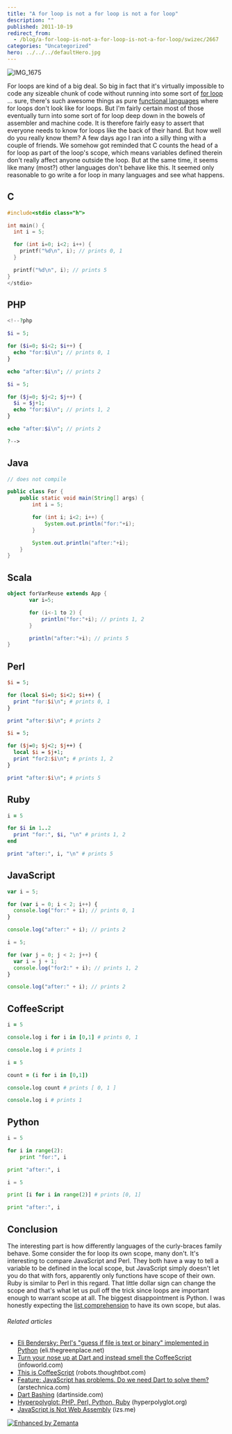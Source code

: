 ```yaml
---
title: "A for loop is not a for loop is not a for loop"
description: ""
published: 2011-10-19
redirect_from:
  - /blog/a-for-loop-is-not-a-for-loop-is-not-a-for-loop/swizec/2667
categories: "Uncategorized"
hero: ../../../defaultHero.jpg
---
```


![IMG_1675](http://swizec.com/blog/wp-content/uploads/2011/10/6260572607_be8dca7de4_m2.jpg "IMG_1675")

For loops are kind of a big deal. So big in fact that it's virtually impossible to code any sizeable chunk of code without running into some sort of [for loop](http://en.wikipedia.org/wiki/For_loop "For loop") ... sure, there's such awesome things as pure [functional languages](http://en.wikipedia.org/wiki/Functional_programming "Functional programming") where for loops don't look like for loops. But I'm fairly certain most of those eventually turn into some sort of for loop deep down in the bowels of assembler and machine code. It is therefore fairly easy to assert that everyone needs to know for loops like the back of their hand. But how well do you really know them? A few days ago I ran into a silly thing with a couple of friends. We somehow got reminded that C counts the head of a for loop as part of the loop's scope, which means variables defined therein don't really affect anyone outside the loop. But at the same time, it seems like many (most?) other languages don't behave like this. It seemed only reasonable to go write a for loop in many languages and see what happens.

<!--more-->

## C

```C
#include<stdio class="h">

int main() {
  int i = 5;

  for (int i=0; i<2; i++) {
    printf("%d\n", i); // prints 0, 1
  }

  printf("%d\n", i); // prints 5
}
</stdio>
```

## PHP

```php
<!--?php

$i = 5;

for ($i=0; $i<2; $i++) {
  echo "for:$i\n"; // prints 0, 1
}

echo "after:$i\n"; // prints 2

$i = 5;

for ($j=0; $j<2; $j++) {
  $i = $j+1;
  echo "for:$i\n"; // prints 1, 2
}

echo "after:$i\n"; // prints 2

?-->
```

## Java

```java
// does not compile

public class For {
    public static void main(String[] args) {
        int i = 5;

        for (int i; i<2; i++) {
            System.out.println("for:"+i);
        }

        System.out.println("after:"+i);
    }
}
```

## Scala

```scala
object forVarReuse extends App {
       var i=5;

       for (i<-1 to 2) {
           println("for:"+i); // prints 1, 2
       }

       println("after:"+i); // prints 5
}
```

## Perl

```perl
$i = 5;

for (local $i=0; $i<2; $i++) {
  print "for:$i\n"; # prints 0, 1
}

print "after:$i\n"; # prints 2

$i = 5;

for ($j=0; $j<2; $j++) {
  local $i = $j+1;
  print "for2:$i\n"; # prints 1, 2
}

print "after:$i\n"; # prints 5
```

## Ruby

```ruby
i = 5

for $i in 1..2
  print "for:", $i, "\n" # prints 1, 2
end

print "after:", i, "\n" # prints 5
```

## JavaScript

```javascript
var i = 5;

for (var i = 0; i < 2; i++) {
  console.log("for:" + i); // prints 0, 1
}

console.log("after:" + i); // prints 2

i = 5;

for (var j = 0; j < 2; j++) {
  var i = j + 1;
  console.log("for2:" + i); // prints 1, 2
}

console.log("after:" + i); // prints 2
```

## CoffeeScript

```coffeescript
i = 5

console.log i for i in [0,1] # prints 0, 1

console.log i # prints 1

i = 5

count = (i for i in [0,1])

console.log count # prints [ 0, 1 ]

console.log i # prints 1
```

## Python

```python
i = 5

for i in range(2):
    print "for:", i

print "after:", i

i = 5

print [i for i in range(2)] # prints [0, 1]

print "after:", i
```

## Conclusion

The interesting part is how differently languages of the curly-braces family behave. Some consider the for loop its own scope, many don't. It's interesting to compare JavaScript and Perl. They both have a way to tell a variable to be defined in the local scope, but JavaScript simply doesn't let you do that with fors, apparently only functions have scope of their own. Ruby is similar to Perl in this regard. That little dollar sign can change the scope and that's what let us pull off the trick since loops are important enough to warrant scope at all. The biggest disappointment is Python. I was honestly expecting the [list comprehension](http://en.wikipedia.org/wiki/List_comprehension "List comprehension") to have its own scope, but alas.

###### Related articles

- [Eli Bendersky: Perl's "guess if file is text or binary" implemented in Python](http://eli.thegreenplace.net/2011/10/19/perls-guess-if-file-is-text-or-binary-implemented-in-python/) (eli.thegreenplace.net)
- [Turn your nose up at Dart and instead smell the CoffeeScript](http://r.zemanta.com/?u=http%3A//www.infoworld.com/t/javascript/turn-your-nose-dart-and-instead-smell-the-coffeescript-176361&a=58844108&rid=eb2fce30-bdf3-42c1-b2c4-99be7c2b2888&e=592da843a0319c02f51fddfdf273c138) (infoworld.com)
- [This is CoffeeScript](http://robots.thoughtbot.com/post/9251081564/coffeescript-spartan-javascript) (robots.thoughtbot.com)
- [Feature: JavaScript has problems. Do we need Dart to solve them?](http://arstechnica.com/business/news/2011/10/javascript-has-problems-can-googles-dart-solve-them.ars) (arstechnica.com)
- [Dart Bashing](http://dartinside.com/2011/dart-bashing/) (dartinside.com)
- [Hyperpolyglot: PHP, Perl, Python, Ruby](http://hyperpolyglot.org/scripting) (hyperpolyglot.org)
- [JavaScript is Not Web Assembly](http://blog.izs.me/post/10213512387/javascript-is-not-web-assembly) (izs.me)

[![Enhanced by Zemanta](http://img.zemanta.com/zemified_e.png?x-id=eb2fce30-bdf3-42c1-b2c4-99be7c2b2888)](http://www.zemanta.com/ "Enhanced by Zemanta")
